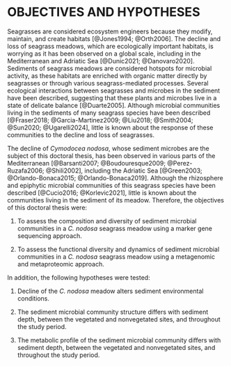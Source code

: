 # OBJECTIVES AND HYPOTHESES {#chapter-objectives-and-hypotheses}

Seagrasses are considered ecosystem engineers because they modify, maintain, and create habitats [@Jones1994; @Orth2006]. The decline and loss of seagrass meadows, which are ecologically important habitats, is worrying as it has been observed on a global scale, including in the Mediterranean and Adriatic Sea [@Dunic2021; @Danovaro2020]. Sediments of seagrass meadows are considered hotspots for microbial activity, as these habitats are enriched with organic matter directly by seagrasses or through various seagrass-mediated processes. Several ecological interactions between seagrasses and microbes in the sediment have been described, suggesting that these plants and microbes live in a state of delicate balance [@Duarte2005]. Although microbial communities living in the sediments of many seagrass species have been described [@Fraser2018; @Garcia-Martinez2009; @Liu2018; @Smith2004; @Sun2020; @Ugarelli2024], little is known about the response of these communities to the decline and loss of seagrasses.

The decline of *Cymodocea nodosa*, whose sediment microbes are the subject of this doctoral thesis, has been observed in various parts of the Mediterranean [@Barsanti2007; @Boudouresque2009; @Perez-Ruzafa2006; @Shili2002], including the Adriatic Sea [@Green2003; @Orlando-Bonaca2015; @Orlando-Bonaca2019]. Although the rhizosphere and epiphytic microbial communities of this seagrass species have been described [@Cucio2016; @Korlevic2021], little is known about the communities living in the sediment of its meadow. Therefore, the objectives of this doctoral thesis were:

1. To assess the composition and diversity of sediment microbial communities in a *C. nodosa* seagrass meadow using a marker gene sequencing approach.

2. To assess the functional diversity and dynamics of sediment microbial communities in a *C. nodosa* seagrass meadow using a metagenomic and metaproteomic approach.

\noindent
In addition, the following hypotheses were tested:

1. Decline of the *C. nodosa* meadow alters sediment environmental conditions.

2. The sediment microbial community structure differs with sediment depth, between the vegetated and nonvegetated sites, and throughout the study period.

3. The metabolic profile of the sediment microbial community differs with sediment depth, between the vegetated and nonvegetated sites, and throughout the study period.

